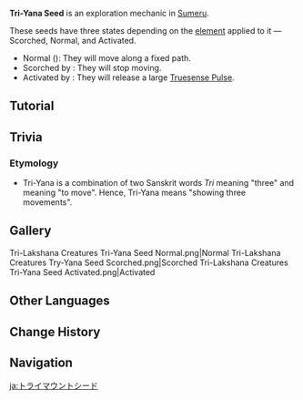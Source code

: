 {{Terminology Infobox
|image        = Tri-Yana Seed.png
|type         = Exploration
|type2        = Tri-Lakshana Creatures
|region       = Sumeru
}}
'''Tri-Yana Seed''' is an exploration mechanic in [[Sumeru]].

These seeds have three states depending on the [[element]] applied to it &mdash; Scorched, Normal, and Activated.
* Normal ({{Dendro}}): They will move along a fixed path.
* Scorched by {{Pyro}}: They will stop moving.
* Activated by {{Electro}}: They will release a large [[Truesense Pulse]].

==Tutorial==
{{Transclude|Tutorial/Tri-Yana Seeds}}

==Trivia==
===Etymology===
* Tri-Yana is a combination of two Sanskrit words ''Tri'' meaning "three" and {{lang|{{w|Yana (Buddhism)|''Yana''}}|sa=यान}} meaning "to move". Hence, Tri-Yana means "showing three movements".

==Gallery==
<gallery>
Tri-Lakshana Creatures Tri-Yana Seed Normal.png|Normal
Tri-Lakshana Creatures Try-Yana Seed Scorched.png|Scorched
Tri-Lakshana Creatures Tri-Yana Seed Activated.png|Activated
</gallery>

==Other Languages==
{{Other Languages
|en      = Tri-Yana Seed
|zhs     = 三乘种子
|zhs_rm  = Sānchéng Zhǒngzǐ
|zht     = 三乘種子
|zht_rm  = Sānchéng Zhǒngzǐ
|zh_tl   = Three-{{w|Yāna}} Seed
|ja      = トライマウントシード
|ja_rm   = Torai Maunto Shiido
|ja_tl   = Tri-Mount Seed
|ko      = {{tt|삼승|三乘}} 씨앗
|ko_rm   = Samseung Ssiat
|ko_tl   = Yana-Traya Seed
|es      = Semilla yana
|es_tl   = Yana Seed
|fr      = Graine des trois yânas
|fr_tl   = Seed of the Three Yana
|ru      = Семя трияна
|ru_tl   = Tri-Yana Seed
|th      = เมล็ดพันธุ์สามสิ่ง
|th_rm   = 
|th_tl   = 
|vi      = Hạt Ba Trạng Thái
|vi_tl   = 
|de      = Tri-Yana-Samen
|de_tl   = Tri-Yana Seed
|id      = Tri-Yana Seed
|pt      = Semente Tri-Yana
|pt_tl   = 
|tr      = 
|tr_tl   = 
|it      = 
|it_tl   = 
}}

==Change History==
{{Change History|3.0}}
<!--
==References==
{{Reflist}}-->
==Navigation==
{{Exploration Navbox|Sumeru}}

[[ja:トライマウントシード]]